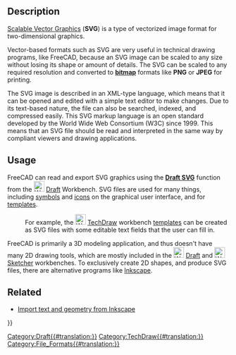 <languages/>
{{TOCright}}
<translate>

== Description == <!--T:1-->

<!--T:2-->
[https://en.wikipedia.org/wiki/Scalable_Vector_Graphics Scalable Vector Graphics] ('''SVG''') is a type of vectorized image format for two-dimensional graphics.

<!--T:3-->
Vector-based formats such as SVG are very useful in technical drawing programs, like FreeCAD, because an SVG image can be scaled to any size without losing its shape or amount of details. The SVG can be scaled to any required resolution and converted to [[bitmap|'''bitmap''']] formats like '''PNG''' or '''JPEG''' for printing.

<!--T:4-->
The SVG image is described in an XML-type language, which means that it can be opened and edited with a simple text editor to make changes. Due to its text-based nature, the file can also be searched, indexed, and compressed easily. This SVG markup language is an open standard developed by the World Wide Web Consortium (W3C) since 1999. This means that an SVG file should be read and interpreted in the same way by compliant viewers and drawing applications.

==Usage== <!--T:5-->

<!--T:6-->
FreeCAD can read and export SVG graphics using the [[Draft SVG|'''Draft SVG''']] function from the [[Image:Workbench_Draft.svg|24px]] [[Draft Workbench|Draft]] Workbench. SVG files are used for many things, including [[TechDraw_Symbol|symbols]]  and [[Artwork_Guidelines|icons]] on the graphical user interface, and for [[TechDraw_Templates|templates]]. 
: For example, the [[Image:Workbench_TechDraw.svg|24px]] [[TechDraw Workbench|TechDraw]] workbench [[TechDraw Templates|templates]] can be created as SVG files with some editable text fields that the user can fill in.

<!--T:7-->
FreeCAD is primarily a 3D modeling application, and thus doesn't have many 2D drawing tools, which are mostly included in the [[Image:Workbench_Draft.svg|24px]] [[Draft Workbench|Draft]] and [[Image:Workbench_Sketcher.svg|24px]] [[Sketcher Workbench|Sketcher]] workbenches. To exclusively create 2D shapes, and produce SVG files, there are alternative programs like [https://en.wikipedia.org/wiki/Inkscape Inkscape].

==Related== <!--T:13-->

<!--T:14-->
* [[Import_text_and_geometry_from_Inkscape|Import text and geometry from Inkscape]]


</translate>
[[Category:Draft{{#translation:}}]]
[[Category:TechDraw{{#translation:}}]]
{{Userdocnavi{{#translation:}}}}
[[Category:File_Formats{{#translation:}}]]